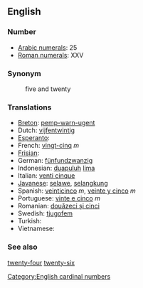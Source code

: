 == English ==

=== Number ===

*[[w:Arabic Numerals|Arabic numerals]]: 25
*[[w:Roman numerals|Roman numerals]]: XXV

=== Synonym ===
:five and twenty

=== Translations ===

*[[Breton]]: [[pemp-warn-ugent]]
*Dutch: [[vijfentwintig]]
*[[Esperanto]]:
*French: [[vingt-cinq]] ''m''
*[[Frisian]]:
*German: [[fünfundzwanzig]]
*Indonesian: [[duapuluh]] [[lima]]
*Italian: [[venti cinque]]
*[[Javanese]]: [[selawe]], [[selangkung]]
*Spanish: [[veinticinco]] ''m'', [[veinte y cinco]] ''m''
*Portuguese: [[vinte e cinco]] ''m''
*Romanian: [[douăzeci şi cinci]]
*Swedish: [[tjugofem]]
*Turkish:
*Vietnamese:

=== See also ===

[[twenty-four]] [[twenty-six]]

[[Category:English cardinal numbers]]